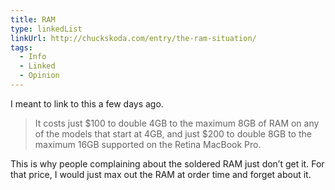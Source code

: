```yaml
---
title: RAM
type: linkedList
linkUrl: http://chuckskoda.com/entry/the-ram-situation/
tags:
  - Info
  - Linked
  - Opinion
---
```


I meant to link to this a few days ago.

> It costs just $100 to double 4GB to the maximum 8GB of RAM on any of the models that start at 4GB, and just $200 to double 8GB to the maximum 16GB supported on the Retina MacBook Pro.

This is why people complaining about the soldered RAM just don’t get it. For that price, I would just max out the RAM at order time and forget about it.
